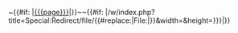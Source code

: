 <includeonly>
{{{location}}}~{{#if: {{{page|}}}|[[{{{page}}}]]|{{{label|}}}}}~{{{description|}}}~{{#if: {{{marker|}}}|/w/index.php?title=Special:Redirect/file/{{#replace:{{{marker|}}}|File:|}}&width={{{size|200}}}&height={{{size|{{{userparam|200}}}}}}|}}<includeonly>